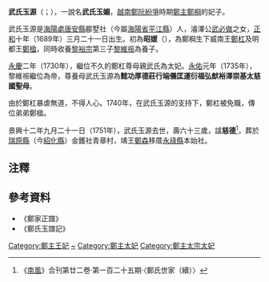 '''武氏玉源'''（{{vie|v='''Vũ Thị Ngọc Nguyên'''|hn=武氏玉源}}；{{bd|1689年|4月9日|1751年|11月8日|catIdx=R阮}}），一說名'''武氏玉媚'''，[[越南|越南]][[鄭阮紛爭|鄭阮紛爭]]時期[[鄭主|鄭主]][[鄭棡|鄭棡]]的妃子。

武氏玉源是[[海陽處|海陽處]][[唐安縣_(越南)|唐安縣]]郿墅社（今屬[[海陽省|海陽省]][[平江縣_(越南)|平江縣]]）人，濬澤公[[武必做|武必做]]之女，[[正和_(越南)|正和]]十年（1689年）三月二十一日出生。初為'''昭媛'''（{{vie|v='''chiêu viện'''|hn=昭媛}}），為鄭棡生下威南王[[鄭杠|鄭杠]]及明都王[[鄭楹|鄭楹]]，同時收養[[黎裕宗|黎裕宗]]第三子[[黎維祳|黎維祳]]為養子。

[[永慶|永慶]]二年（1730年），繼位不久的鄭杠尊母親武氏為太妃。[[永佑|永佑]]元年（1735年），黎維祳繼位為帝，尊養母武氏玉源為'''懿功厚德莊行端儀匡運衍福弘猷裕澤崇基太慈國聖母'''。

由於鄭杠暴虐無道，不得人心。1740年，在武氏玉源的支持下，鄭杠被免職，傳位弟弟鄭楹。

景興十二年九月二十一日（1751年），武氏玉源去世，壽六十三歲，諡'''慈德'''<ref name=saija>《[[南風_(越南雜誌)|南風]]》合刊第廿二卷·第一百二十五期·〈鄭氏世家（續）〉</ref>，葬於[[瑞原縣|瑞原縣]]（今[[紹化縣|紹化縣]]）金鑊社青章村，靖王[[鄭森_(越南)|鄭森]]移厝[[永祿縣|永祿縣]]本始社。

==注釋==
{{reflist}}

==參考資料==
*《鄭家正譜》
*《鄭氏玉譜記》

{{莫朝皇后及鄭主王妃}}

[[Category:鄭主王妃|Category:鄭主王妃]]
[[Category:武姓|~]]
[[Category:鄭主太妃|Category:鄭主太妃]]
[[Category:鄭主太宗太妃|Category:鄭主太宗太妃]]